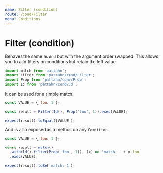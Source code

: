 ```yaml
---
name: Filter (condition)
route: /cond/Filter
menu: Conditions
---
```


# Filter (condition)

Behaves the same as `And` but with the argument order swapped. This allows you to add
filters on conditions but retain the left value.

```js
import match from 'pattahn';
import Filter from 'pattahn/cond/Filter';
import Prop from 'pattahn/cond/Prop';
import Id from 'pattahn/cond/Id';
```

It can be used for a simple match.

```js
const VALUE = { foo: 1 };

const result = Filter(Id(), Prop('foo', 1)).exec(VALUE);

expect(result).toEqual([VALUE]);
```

And is also exposed as a method on any `Condition`.

```js
const VALUE = { foo: 1 };

const result = match()
  .with(Id().filter(Prop('foo', 1)), (x) => 'match: ' + x.foo)
  .exec(VALUE);

expect(result).toBe('match: 1');
```
